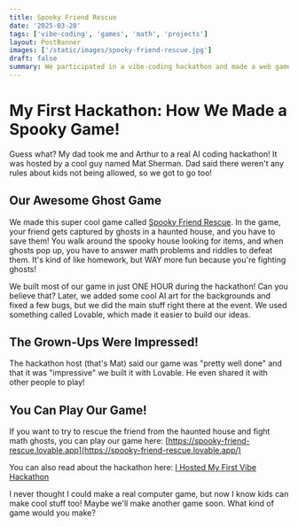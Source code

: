 ```yaml
---
title: Spooky Friend Rescue
date: '2025-03-28'
tags: ['vibe-coding', 'games', 'math', 'projects']
layout: PostBanner
images: ['/static/images/spooky-friend-rescue.jpg']
draft: false
summary: We participated in a vibe-coding hackathon and made a web game called Spooky Friend Rescue.
---
```


# My First Hackathon: How We Made a Spooky Game!

Guess what? My dad took me and Arthur to a real AI coding hackathon! It was hosted by a cool guy named Mat Sherman. Dad said there weren't any rules about kids not being allowed, so we got to go too!

## Our Awesome Ghost Game

We made this super cool game called [Spooky Friend Rescue](https://spooky-friend-rescue.lovable.app/). In the game, your friend gets captured by ghosts in a haunted house, and you have to save them! You walk around the spooky house looking for items, and when ghosts pop up, you have to answer math problems and riddles to defeat them. It's kind of like homework, but WAY more fun because you're fighting ghosts!

We built most of our game in just ONE HOUR during the hackathon! Can you believe that? Later, we added some cool AI art for the backgrounds and fixed a few bugs, but we did the main stuff right there at the event. We used something called Lovable, which made it easier to build our ideas.

## The Grown-Ups Were Impressed!

The hackathon host (that's Mat) said our game was "pretty well done" and that it was "impressive" we built it with Lovable. He even shared it with other people to play!

## You Can Play Our Game!

If you want to try to rescue the friend from the haunted house and fight math ghosts, you can play our game here: [https://spooky-friend-rescue.lovable.app](https://spooky-friend-rescue.lovable.app/)

You can also read about the hackathon here: [I Hosted My First Vibe Hackathon](https://forwardthinking.substack.com/p/i-hosted-my-first-vibe-hackathon)

I never thought I could make a real computer game, but now I know kids can make cool stuff too! Maybe we'll make another game soon. What kind of game would you make?
